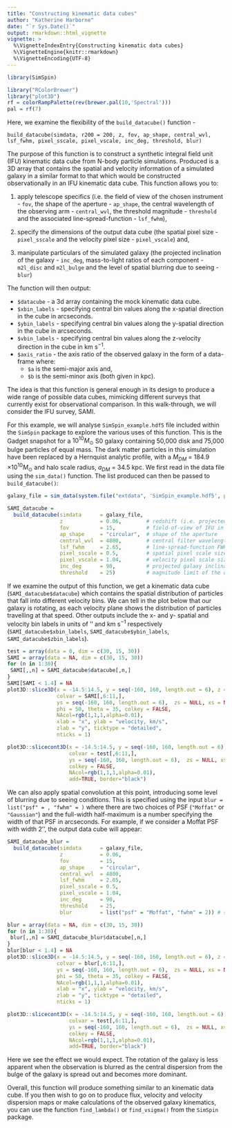 ```yaml
---
title: "Constructing kinematic data cubes"
author: "Katherine Harborne"
date: "`r Sys.Date()`"
output: rmarkdown::html_vignette
vignette: >
  %\VignetteIndexEntry{Constructing kinematic data cubes}
  %\VignetteEngine{knitr::rmarkdown}
  %\VignetteEncoding{UTF-8}
---
```


``` r
library(SimSpin)
```

``` r
library("RColorBrewer")
library("plot3D")
rf = colorRampPalette(rev(brewer.pal(10,'Spectral')))
pal = rf(7)
```

Here, we examine the flexibility of the `build_datacube()` function - 

`build_datacube(simdata, r200 = 200, z, fov, ap_shape, central_wvl, lsf_fwhm, pixel_sscale, pixel_vscale, inc_deg, threshold, blur)`

The purpose of this function is to construct a synthetic integral field unit (IFU) kinematic data cube from N-body particle simulations. Produced is a 3D array that contains the spatial and velocity information of a simulated galaxy in a similar format to that which would be constructed observationally in an IFU kinematic data cube. This function allows you to:

1. apply telescope specifics (i.e. the field of view of the chosen instrument - `fov`, the shape of the aperture - `ap_shape`, the central wavelength of the observing arm - `central_wvl`, the threshold magnitude - `threshold` and the associated line-spread-function - `lsf_fwhm`),

1. specify the dimensions of the output data cube (the spatial pixel size - `pixel_sscale` and the velocity pixel size - `pixel_vscale`) and,

1. manipulate particulars of the simulated galaxy (the projected inclination of the galaxy - `inc_deg`, mass-to-light ratios of each component - `m2l_disc` and `m2l_bulge` and the level of spatial blurring due to seeing - `blur`)

The function will then output:

* `$datacube` - a 3d array containing the mock kinematic data cube.
* `$xbin_labels` - specifying central bin values along the x-spatial direction in the cube in arcseconds.
* `$ybin_labels` - specifying central bin values along the y-spatial direction in the cube in arcseconds.
* `$vbin_labels` - specifying central bin values along the z-velocity direction in the cube in km s$^{-1}$.
* `$axis_ratio` - the axis ratio of the observed galaxy in the form of a data-frame where:
    * `$a` is the semi-major axis and,
    * `$b` is the semi-minor axis (both given in kpc).

The idea is that this function is general enough in its design to produce a wide range of possible data cubes, mimicking different surveys that currently exist for observational comparison. In this walk-through, we will consider the IFU survey, SAMI. 

For this example, we will analyse `SimSpin_example.hdf5` file included within the `SimSpin` package to explore the various uses of this function. This is the Gadget snapshot for a $10^{10} M_{\odot}$ S0 galaxy containing 50,000 disk and 75,000 bulge particles of equal mass. The dark matter particles in this simulation have been replaced by a Hernquist analytic profile, with a $M_{DM}$ = 184.9 $\times 10^{10} M_{\odot}$ and halo scale radius, $a_{DM}$ = 34.5 kpc. We first read in the data file using the `sim_data()` function. The list produced can then be passed to `build_datacube()`:

``` r
galaxy_file = sim_data(system.file("extdata", 'SimSpin_example.hdf5', package="SimSpin"))

SAMI_datacube = 
  build_datacube(simdata      = galaxy_file,
                 z            = 0.06,        # redshift (i.e. projected distance)
                 fov          = 15,          # field-of-view of IFU in ''
                 ap_shape     = "circular",  # shape of the aperture 
                 central_wvl  = 4800,        # central filter wavelength in angstroms
                 lsf_fwhm     = 2.65,        # line-spread-function FWHM in angstroms
                 pixel_sscale = 0.5,         # spatial pixel scale size in ''
                 pixel_vscale = 1.04,        # velocity pixel scale size in angstroms
                 inc_deg      = 90,          # projected galaxy inclination in degrees
                 threshold    = 25)          # magnitude limit of the observation
```

If we examine the output of this function, we get a kinematic data cube (`SAMI_datacube$datacube`) which contains the spatial distribution of particles that fall into different velocity bins. We can tell in the plot below that our galaxy is rotating, as each velocity plane shows the distribution of particles travelling at that speed. Other outputs include the x- and y- spatial and velocity bin labels in units of '' and km s$^{-1}$ respectively (`SAMI_datacube$xbin_labels`, `SAMI_datacube$ybin_labels`, `SAMI_datacube$zbin_labels`). 

```r
test = array(data = 0, dim = c(30, 15, 30))
SAMI = array(data = NA, dim = c(30, 15, 30))
for (n in 1:30){
 SAMI[,,n] = SAMI_datacube$datacube[,n,] 
}
SAMI[SAMI < 1.4] = NA
plot3D::slice3D(x = -14.5:14.5, y = seq(-160, 160, length.out = 6), z = -14.5:14.5, 
                colvar = SAMI[,6:11,], 
                ys = seq(-160, 160, length.out = 6),  zs = NULL, xs = NULL,
                phi = 50, theta = 35, colkey = FALSE,
                NAcol=rgb(1,1,1,alpha=0.01),
                xlab = "x", ylab = "velocity, km/s",
                zlab = "y", ticktype = "detailed",
                nticks = 1)

plot3D::slicecont3D(x = -14.5:14.5, y = seq(-160, 160, length.out = 6), z = -14.5:14.5, 
                    colvar = test[,6:11,], 
                    ys = seq(-160, 160, length.out = 6),  zs = NULL, xs = NULL,
                    colkey = FALSE,
                    NAcol=rgb(1,1,1,alpha=0.01),
                    add=TRUE, border="black")
```

We can also apply spatial convolution at this point, introducing some level of blurring due to seeing conditions. This is specified using the input `blur = list("psf" = , "fwhm" = )` where there are two choices of PSF (`"Moffat"` or `"Gaussian"`) and the full-width half-maximum is a number specifying the width of that PSF in arcseconds. For example, if we consider a Moffat PSF with width 2'', the output data cube will appear:

``` r
SAMI_datacube_blur = 
  build_datacube(simdata      = galaxy_file,
                 z            = 0.06,       
                 fov          = 15,         
                 ap_shape     = "circular",  
                 central_wvl  = 4800,      
                 lsf_fwhm     = 2.65,     
                 pixel_sscale = 0.5,         
                 pixel_vscale = 1.04,        
                 inc_deg      = 90,      
                 threshold    = 25,          
                 blur         = list("psf" = "Moffat", "fwhm" = 2)) # specifying the PSF and fwhm
```

```r
blur = array(data = NA, dim = c(30, 15, 30))
for (n in 1:30){
 blur[,,n] = SAMI_datacube_blur$datacube[,n,] 
}
blur[blur < 1.4] = NA
plot3D::slice3D(x = -14.5:14.5, y = seq(-160, 160, length.out = 6), z = -14.5:14.5, 
                colvar = blur[,6:11,], 
                ys = seq(-160, 160, length.out = 6),  zs = NULL, xs = NULL,
                phi = 50, theta = 35, colkey = FALSE,
                NAcol=rgb(1,1,1,alpha=0.01),
                xlab = "x", ylab = "velocity, km/s",
                zlab = "y", ticktype = "detailed",
                nticks = 1)

plot3D::slicecont3D(x = -14.5:14.5, y = seq(-160, 160, length.out = 6), z = -14.5:14.5, 
                    colvar = test[,6:11,], 
                    ys = seq(-160, 160, length.out = 6),  zs = NULL, xs = NULL,
                    colkey = FALSE,
                    NAcol=rgb(1,1,1,alpha=0.01),
                    add=TRUE, border="black")
```

Here we see the effect we would expect. The rotation of the galaxy is less apparent when the observation is blurred as the central dispersion from the bulge of the galaxy is spread out and becomes more dominant. 

Overall, this function will produce something similar to an kinematic data cube. If you then wish to go on to produce flux, velocity and velocity dispersion maps or make calculations of the observed galaxy kinematics, you can use the function `find_lambda()` or `find_vsigma()` from the `SimSpin` package. 
